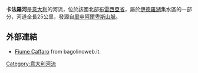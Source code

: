 '''卡法羅河'''是[[意大利|意大利]]的河流，位於該國北部[[布雷西亞省|布雷西亞省]]，屬於[[伊德羅湖|伊德羅湖]]集水區的一部分，河道全長25公里，發源自[[里申阿爾卑斯山脈|里申阿爾卑斯山脈]]。

==外部連結==
* [https://web.archive.org/web/20110904215257/http://www.bagolinoweb.it/index.php?ID=5005#idrografia Fiume Caffaro] {{it}} from bagolinoweb.it.

{{coord|45|48|38|N|10|31|58|E|region:IT-TN_type:waterbody_source:kolossus-dewiki|display=title}}

{{Italy-geo-stub}}
[[Category:意大利河流|Category:意大利河流]]